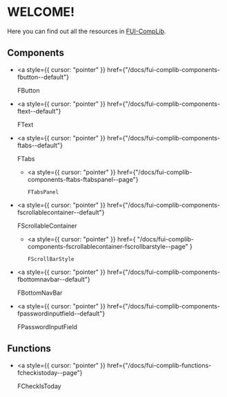 
<Meta title="FUI-Complib/CONTENT" />

# WELCOME!

Here you can find out all the resources in <a href="https://github.com/FantaskticEdTechLimited/FUI-CompLib" target="_blank">
FUI-CompLib</a>. 

## Components

- <a
  	style={{ cursor: "pointer" }}
  	href={"/docs/fui-complib-components-fbutton--default"}
  >
  	FButton
  </a>

- <a
  	style={{ cursor: "pointer" }}
  	href={"/docs/fui-complib-components-ftext--default"}
  >
  	FText
  </a>

- <a
  	style={{ cursor: "pointer" }}
  	href={"/docs/fui-complib-components-ftabs--default"}
  >
  	FTabs
  </a>

  - <a
    	style={{ cursor: "pointer" }}
    	href={"/docs/fui-complib-components-ftabs-ftabspanel--page"}
    >
    	FTabsPanel
    </a>

- <a
  	style={{ cursor: "pointer" }}
  	href={"/docs/fui-complib-components-fscrollablecontainer--default"}
  >
  	FScrollableContainer
  </a>

  - <a
    	style={{ cursor: "pointer" }}
    	href={
    		"/docs/fui-complib-components-fscrollablecontainer-fscrollbarstyle--page"
    	}
    >
    	FScrollBarStyle
    </a>

- <a
  	style={{ cursor: "pointer" }}
  	href={"/docs/fui-complib-components-fbottomnavbar--default"}
  >
  	FBottomNavBar
  </a>

- <a
  	style={{ cursor: "pointer" }}
  	href={"/docs/fui-complib-components-fpasswordinputfield--default"}
  >
  	FPasswordInputField
  </a> 

## Functions

- <a
  	style={{ cursor: "pointer" }}
  	href={"/docs/fui-complib-functions-fcheckistoday--page"}
  >
  	FCheckIsToday
  </a>
